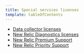 ```yaml
---
title: Special services licenses
template: tableOfContents
---
```


* [Data collector licenses](/docs/licenses/license-information/special-services-licenses/data-collector-licenses)
* [New Relic Diagnostics licenses](/docs/licenses/license-information/special-services-licenses/new-relic-diagnostics-licenses)
* [New Relic Premium Support](/docs/licenses/license-information/special-services-licenses/new-relic-premium-support)
* [New Relic Priority Support](/docs/licenses/license-information/special-services-licenses/new-relic-priority-support)
